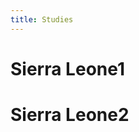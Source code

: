 ```yaml
---
title: Studies
---
```


<script>
  $(function(){
    $('[id$="-include"]').each(function (e){
        $(this).load("studies\\" + $(this).attr("id").replace("-include", "") +  ".html");
    });
  });
</script>


# Sierra Leone1 

<div id="sl1-include"></div> 

# Sierra Leone2 
<div id="sl2-include"></div> 